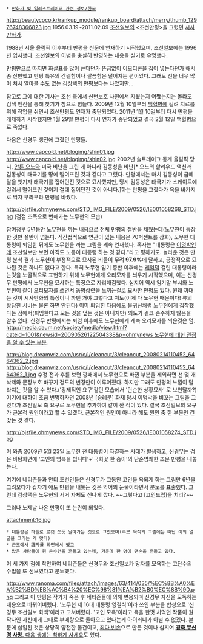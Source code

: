  * [[만화가 및 일러스트레이터 관련 정보/한국]]

http://beautycoco.kr/rankup_module/rankup_board/attach/merry/thumb_12976748366823.jpg
1956.03.19~2011.02.09 [[조선일보]]의 <조선만평>을 그렸던 [[시사 만화가]].

1988년 서울 올림픽 이후부터 만평을 신문에 연재하기 시작했으며, 조선일보에는 1996년 입사했다. 조선일보의 이념을 충실히 반영하는 내용을 싣기로 유명했다.

만평만으로 따지면 화살표를 많이 쓴다던가 뜬금없이 이모티콘을 집어 넣는다던가 해서 좀 산만했고 만평 특유의 간결함이나 깔끔함은 떨어지는 편이었다. 그래도 선을 너무 많이 쳐서 알아볼 수도 없는 [[김상택]]의 만평보다는 나았지만...

참고로 그에 대한 기사는 조선 측에서 신변보호 차원에서 지웠는지 어쨌는지는 몰라도 검색 엔진을 통해 찾기가 참으로 힘들다. 2009년 12월 10일부터 [[백혈병]]에 걸려 치료를 위해 작업을 쉬면서 조선만평도 연재가 중단되었다. 2011년 1월 10일부터 다시 만평을 개제하기 시작했지만 1월 29일 만평이 다시 연재가 중단되었고 결국 2월 12일 백혈병으로 죽었다.

다음은 신경무 생전에 그렸던 만평들.

http://www.capcold.net/blogimg/shin01.jpg
http://www.capcold.net/blogimg/shin02.jpg
2002년 솔트레이크 동계 올림픽 당시, [[안톤 오노]]와 미국 비난을 그린 게 아니라 김동성을 비난[* 오노의 할리우드 액션과 김동성이 태극기를 땅에 떨어뜨린 것과 같다고 그렸다. 만평에서는 마치 김동성이 금메달을 뺏기자 태극기를 집어던진 것으로 묘사했지만, 당시 김동성은 태극기가 스케이트에 걸려서 떨어뜨린 것이지 절대 집어던진 것이 아니다.]하는 만평을 그렸다가 욕을 바가지로 먹자 부랴부랴 만평을 바꿨다.

http://ojsfile.ohmynews.com/STD_IMG_FILE/2009/0526/IE001058268_STD.jpg
(점점 조폭으로 변해가는 노무현의 모습)

참여정부 5년동안 [[노무현]]을 까는 내용으로 전체 만평의 절반을 채웠는데(노무현이 등장한 것만 절반이 넘는다. 직간접적으로 연관이 있는 내용은 70퍼센트를 상회), 노무현 대통령이 퇴임한 뒤에도 노무현을 까는 그림을 계속 연재했다. 혹자는 "대통령은 [[이명박]]인데 조선일보만 보면 아직도 노통이 대통령 하는 것 같다."라고 평하기도. 놀라운 것은 만평 분석 결과 노무현이 부정적으로 묘사된 비율이 무려 '''97.9%'''에 달하고, 긍정적으로 묘사된 것은 하나도 없다고 한다. 특히 노무현 임기 중반 이후에는 [[레임덕]] 걸린 대통령이라는것을 노골적으로 표현하기 위해 노무현에게 오리모자를 씌우기 시작했으며, 이는 신경무 만평에서 노무현을 묘사하는 특징으로 자리매김했다. 심지어 역시 임기말 부시와 노무현이 같이 오리모자를 쓰면서 동병상련을 느끼는걸로 묘사한 만평도 있다. 원래 까대는 것이 시사만화의 특징이니 까댄 거야 그렇다고 쳐도(이게 다 노무현 때문이다! 류의 황당한 시비는 물론 하면 안된다) 이미 퇴임한 다음에도 물귀신처럼 노무현에게 집착했다는 점에서(퇴임한다고 모든 것을 덮는 것은 아니지만) 의도가 결코 순수하지 않음을 알수 있다. 신경무 만평에서는 퇴임 이후에도 노무현에게 계속 오리모자를 씌운것은 덤. [[http://media.daum.net/society/media/view.html?cateid=1001&newsid=20090526122504338&p=ohmynews 노무현에 대한 관점을 알 수 있는 부분]].

http://blog.dreamwiz.com/usr/c/l/cleancut/3/cleancut_20080214110452_6464362_2.jpg
http://blog.dreamwiz.com/usr/c/l/cleancut/3/cleancut_20080214110452_6464362_1.jpg
수정 전과 후를 보면 깡패에서 노무현으로 바뀐 부분을 제외하면 선 몇 개 삭제와 문장부호 바꾸기 정도의 변경만이 이루어졌다. 하지만 그래도 만평의 느낌이 달라지는 것을 알 수 있다.('강제적인 요구'같던 모습에서 '단순한 상황묘사' 로 보인달까?) 여기에 대하여 조금 변명하자면 2008년 [숭례문] 화재 당시 이명박을 비꼬는 그림을 그렸다가 조선일보 측 요구로 노무현을 추가하여 같이 깐 적이 있다. 결국 조선일보의 요구가 근본적 원인이라고 할 수 있겠다. 근본적인 원인이 아니라 해도 원인 중 한 부분인 건 맞는 것 같다.

http://ojsfile.ohmynews.com/STD_IMG_FILE/2009/0526/IE001058274_STD.jpg

이 와중 2009년 5월 23일 노무현 전 대통령이 자결하는 사태가 발생하고, 신경무는 검은 바탕화면에 '고인의 명복을 빕니다'+'국화꽃 한 송이'의 단순명쾌한 조문 만평을 내놓는다.

여기에 네티즌들과 안티 조선인들은 신경무가 그동안 고인을 욕되게 하는 그림만 6년을 그려오다가 갑자기 애도 만평을 내놓는 것은 악어의 눈물이라면서 분노를 표출했다. 그런데 김상택은 노무현의 서거 자체도 신나게 깠다. ~~그렇다고 [고인드립]을 치리?~~

그러나 노제날 나온 만평이 또 논란이 되었다.

attachment:16.jpg
 * 대통령은 하늘로 로켓 쏘듯 날아가는 것으로 그렸으며(추모 목적의 그림에는 떠난 이의 얼굴을 그리는 게 맞다) 
 * 근조에서 謹자를 화면에서 뺐고
 * 많은 사람들이 흰 손수건을 흔들고 있는데, 가운데 한 명이 맨손을 흔들고 있다.

이 세 가지 점에 착안하여 네티즌들은 신경무와 조선일보가 망자를 모욕하는 고단수의 수법을 또 선보였다고 분노했다. 

http://www.ranoma.com/files/attach/images/63/414/035/%EC%8B%A0%EA%B2%BD%EB%AC%B4%20%EC%98%81%EA%B2%B0%EC%8B%9D.png
그리고 이 만평은 작가가 죽은 후 네티즌들에 의해 변용되며 신경무 자신을 모독하는 내용으로 바뀌어버렸다. '노무현 제 16대 대통령 영결식'이라 쓰인 부분을 합성으로 '신경무 조선일보 화백'이라고 고쳐버렸다. '고인 모욕'이라고 욕을 한껏 처먹던 작품이 원작자인 자신에게 그대로 부메랑으로 돌아오고 있다는게 아이러니가 아닐 수 없겠다. 본문에 삽입된 것은 상당히 얌전한 물건이고, [http://cfile238.uf.daum.net/image/140C67474EE0408013FC4A/ 죄다 빈손]으로 만든 것이나 심지어 [http://blog.daum.net/linenbreeze/17191418 '''경축 무신경 사망'''. 다음 생에는 착하게 사세요]도 있다.
